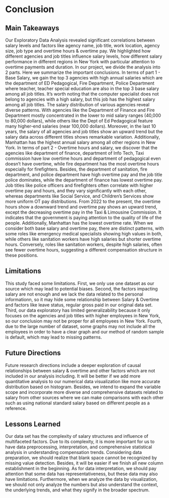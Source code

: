 # Conclusion
## Main Takeaways
Our Exploratory Data Analysis revealed significant correlations between salary levels and factors like agency name, job title, work location, agency size, job type and overtime hours & overtime pay. We highlighted how different agencies and job titles influence salary levels, how different salary performance in different regions in New York with particular attention to overtime payments and duration. 
In our project, we divide the analysis into 2 parts. Here we summarize the important conclusions.  In terms of part 1 - Base Salary, we gain the top 3 agencies with high annual salaries which are the department of ED Pedagogical, Fire Department, Police Department where teacher, teacher special education are also in the top 3 base salary among all job titles. It’s worth noting that the computer specialist does not belong to agencies with a high salary, but this job has the highest salary among all job titles. The salary distribution of various agencies reveal diverse patterns. With agencies like the Department of Finance and Fire Department mostly concentrated in the lower to mid salary ranges (40,000 to 80,000 dollars), while others like the Dept of Ed Pedagogical feature many higher-end salaries (near 100,000 dollars).
Moreover, in the last 10 years, the salary of all agencies and job titles show an upward trend but the salary data across different titles shows remarkable variation. Additionally, Manhattan has the highest annual salary among all other regions in New York. 
In terms of part 2 - Overtime hours and salary, we discover that the agencies like department of finance, department of Info Tech, Taxi commission have low overtime hours and department of pedagogical even doesn’t have overtime, while fire department has the most overtime hours especially for firefighters. Besides, the department of sanitation, fire department, and police department have high overtime pay and the job title police dominates, while the department of finance has lowest overtime pay.  Job titles like police officers and firefighters often correlate with higher overtime pay and hours, and they vary significantly with each other, whereas departments like Social Service, and Children's Services show more uniform OT pay distributions. From 2022 to the present, the overtime hours show a downward trend and overtime pay shows an upward trend, except the decreasing overtime pay in the Taxi & Limousine Commission. It indicates that the government is paying attention to the quality of life of the people. Additionally, Manhattan has  the lowest overtime rate.
When we consider both base salary and overtime pay, there are distinct patterns, with some roles like emergency medical specialists showing high values in both, while others like sanitation workers have high salaries but shorter overtime hours. Conversely, roles like sanitation workers, despite high salaries, often see fewer overtime hours, suggesting a different compensation structure in these positions.

## Limitations 
This study faced some limitations. First, we only use one dataset as our source which may lead to potential biases. Second, the factors impacting salary are not enough and we lack the data related to the personal informationn, so it may hide some relationship between Salary & Overtime and factors like leave status, regular gross paid in our original data set. Third, our data exploratory has limited generalizability because it only focuses on the agencies and job titles with higher employees in New York, so our conclusion may not be proper for all employees in New York. Fourth, due to the large number of dataset, some graphs may not include all the employees in order to have a clear graph and our method of random sample is default, which may lead to missing patterns.

## Future Directions 
Future research directions include a deeper exploration of causal relationships between salary & overtime and other factors which are not included in our analysis including. It will be better if we add more quantitative analysis to our numerical data visualization like more accurate distribution based on histogram. Besides, we intend to expand the variable scope and incorporate more diverse and comprehensive datasets related to salary from other sources where we can make comparisons with each other such as using national standard salary based on different people as a reference.

## Lessons Learned
Our data set has the complexity of salary structures and influence of multifaceted factors. Due to its complexity, it is more important for us to have data preprocessing, interpretation, and comprehensive statistical analysis in understanding compensation trends. Considering data preparation, we should realize that blank space cannot be recognized by missing value detection. Besides, it will be easier if we finish all new column establishment in the beginning. As for data interpretation, we should pay attention that some data has representativeness, but these data may also have limitations. Furthermore, when we analyze the data by visualization, we should not only analyze the numbers but also understand the context, the underlying trends, and what they signify in the broader spectrum.
